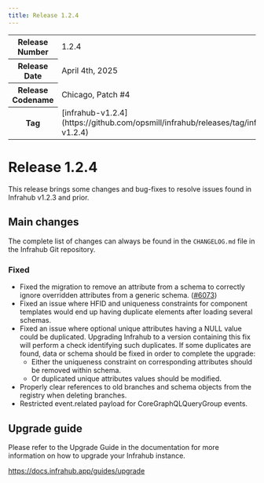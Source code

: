 ```yaml
---
title: Release 1.2.4
---
```

<table>
  <tbody>
    <tr>
      <th>Release Number</th>
      <td>1.2.4</td>
    </tr>
    <tr>
      <th>Release Date</th>
      <td>April 4th, 2025</td>
    </tr>
    <tr>
      <th>Release Codename</th>
      <td>Chicago, Patch #4</td>
    </tr>
    <tr>
      <th>Tag</th>
      <td>[infrahub-v1.2.4](https://github.com/opsmill/infrahub/releases/tag/infrahub-v1.2.4)</td>
    </tr>
  </tbody>
</table>

# Release 1.2.4

This release brings some changes and bug-fixes to resolve issues found in Infrahub v1.2.3 and prior.

## Main changes

The complete list of changes can always be found in the `CHANGELOG.md` file in the Infrahub Git repository.

### Fixed

- Fixed the migration to remove an attribute from a schema to correctly ignore overridden attributes from a generic schema. ([#6073](https://github.com/opsmill/infrahub/issues/6073))
- Fixed an issue where HFID and uniqueness constraints for component templates would end up having duplicate elements after loading several schemas.
- Fixed an issue where optional unique attributes having a NULL value could be duplicated.
  Upgrading Infrahub to a version containing this fix will perform a check identifying such duplicates.
  If some duplicates are found, data or schema should be fixed in order to complete the upgrade:
  - Either the uniqueness constraint on corresponding attributes should be removed within schema.
  - Or duplicated unique attributes values should be modified.
- Properly clear references to old branches and schema objects from the registry when deleting branches.
- Restricted event.related payload for CoreGraphQLQueryGroup events.

## Upgrade guide

Please refer to the Upgrade Guide in the documentation for more information on how to upgrade your Infrahub instance.

https://docs.infrahub.app/guides/upgrade
